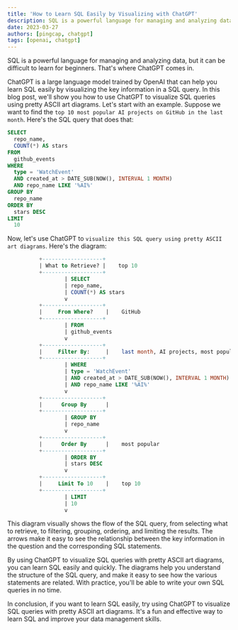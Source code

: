 ```yaml
---
title: 'How to Learn SQL Easily by Visualizing with ChatGPT'
description: SQL is a powerful language for managing and analyzing data, but it can be difficult to learn for beginners. That's where ChatGPT comes in.
date: 2023-03-27
authors: [pingcap, chatgpt]
tags: [openai, chatgpt]
---
```


SQL is a powerful language for managing and analyzing data, but it can be difficult to learn for beginners. That's where ChatGPT comes in.

ChatGPT is a large language model trained by OpenAI that can help you learn SQL easily by visualizing the key information in a SQL query. In this blog post, we'll show you how to use ChatGPT to visualize SQL queries using pretty ASCII art diagrams.
Let's start with an example. Suppose we want to find the `top 10 most popular AI projects on GitHub in the last month`. Here's the SQL query that does that:

```sql
SELECT
  repo_name,
  COUNT(*) AS stars
FROM
  github_events
WHERE
  type = 'WatchEvent'
  AND created_at > DATE_SUB(NOW(), INTERVAL 1 MONTH)
  AND repo_name LIKE '%AI%'
GROUP BY
  repo_name
ORDER BY
  stars DESC
LIMIT
  10
```

Now, let's use ChatGPT to `visualize this SQL query using pretty ASCII art diagrams`. Here's the diagram:

```sql
          +-------------------+            
          | What to Retrieve? |    top 10 
          +-------------------+            
                  | SELECT               
                  | repo_name,           
                  | COUNT(*) AS stars    
                  v                      
          +-------------------+            
          |     From Where?    |    GitHub 
          +-------------------+            
                  | FROM                 
                  | github_events        
                  v                      
          +-------------------+            
          |     Filter By:     |    last month, AI projects, most popular 
          +-------------------+            
                  | WHERE                
                  | type = 'WatchEvent'   
                  | AND created_at > DATE_SUB(NOW(), INTERVAL 1 MONTH) 
                  | AND repo_name LIKE '%AI%' 
                  v                      
          +-------------------+            
          |      Group By      |            
          +-------------------+            
                  | GROUP BY             
                  | repo_name            
                  v                      
          +-------------------+            
          |      Order By      |    most popular 
          +-------------------+            
                  | ORDER BY             
                  | stars DESC           
                  v                      
          +-------------------+            
          |     Limit To 10    |    top 10 
          +-------------------+            
                  | LIMIT                
                  | 10                   
                  v                      
```


This diagram visually shows the flow of the SQL query, from selecting what to retrieve, to filtering, grouping, ordering, and limiting the results. The arrows make it easy to see the relationship between the key information in the question and the corresponding SQL statements.


By using ChatGPT to visualize SQL queries with pretty ASCII art diagrams, you can learn SQL easily and quickly. The diagrams help you understand the structure of the SQL query, and make it easy to see how the various statements are related. With practice, you'll be able to write your own SQL queries in no time.


In conclusion, if you want to learn SQL easily, try using ChatGPT to visualize SQL queries with pretty ASCII art diagrams. It's a fun and effective way to learn SQL and improve your data management skills.
